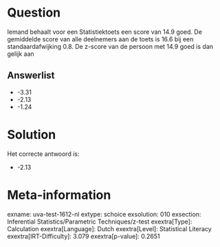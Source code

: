 Question
========

Iemand behaalt voor een Statistiektoets een score van 14.9 goed. De
gemiddelde score van alle deelnemers aan de toets is 16.6 bij een
standaardafwijking 0.8. De z-score van de persoon met 14.9 goed is dan
gelijk aan

Answerlist
----------

* -3.31
* -2.13
* -1.24

Solution
========

Het correcte antwoord is: 

* -2.13

Meta-information
================
exname: uva-test-1612-nl
extype: schoice
exsolution: 010
exsection: Inferential Statistics/Parametric Techniques/z-test
exextra[Type]: Calculation
exextra[Language]: Dutch
exextra[Level]: Statistical Literacy
exextra[IRT-Difficulty]: 3.079
exextra[p-value]: 0.2651
